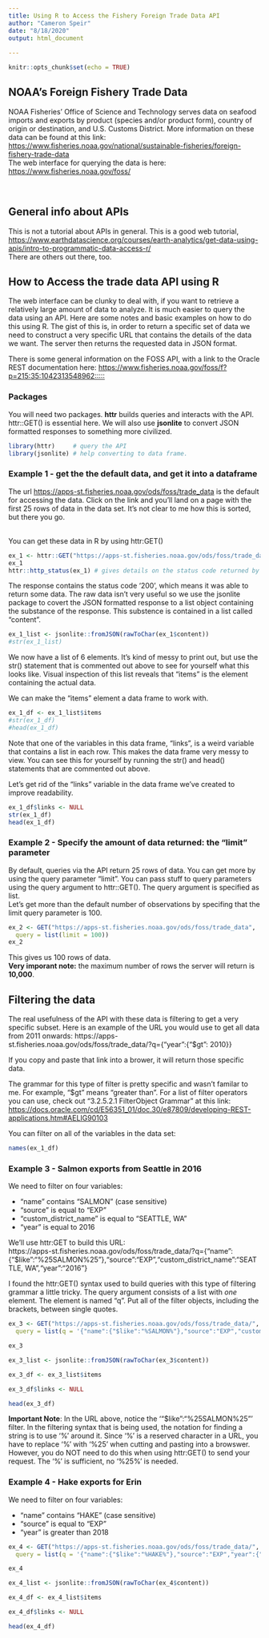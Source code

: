 ---
title: Using R to Access the Fishery Foreign Trade Data API
author: "Cameron Speir"
date: "8/18/2020"
output: html_document
  
---

```{r setup, include=FALSE}
knitr::opts_chunk$set(echo = TRUE)
```

## NOAA's Foreign Fishery Trade Data
NOAA Fisheries' Office of Science and Technology serves data on seafood imports and exports by product (species and/or product form), country of origin or destination, and U.S. Customs District.  More information on these data can be found at this link:
<br>
<https://www.fisheries.noaa.gov/national/sustainable-fisheries/foreign-fishery-trade-data>
<br>
The web interface for querying the data is here:
<br>
<https://www.fisheries.noaa.gov/foss/>

<br>

## General info about APIs
This is not a tutorial about APIs in general.  This is a good web tutorial,<br>
<https://www.earthdatascience.org/courses/earth-analytics/get-data-using-apis/intro-to-programmatic-data-access-r/> <br>
There are others out there, too.


## How to Access the trade data API using R
The web interface can be clunky to deal with, if you want to retrieve a relatively large amount of data to analyze.  It is much easier to query the data using an API.   Here are some notes and basic examples on how to do this using R.  The gist of this is, in order to return a specific set of data we need to construct a very specific URL that contains the details of the data we want.  The server then returns the requested data in JSON format.
<br>

There is some general information on the FOSS API, with a link to the Oracle REST documentation here:
<https://www.fisheries.noaa.gov/foss/f?p=215:35:1042313548962:::::>

### Packages
You will need two packages.  **httr** builds queries and interacts with the API.  httr::GET() is essential here.  We will also use **jsonlite** to convert JSON formatted responses to something more civilized.  
```{r}
library(httr)     # query the API
library(jsonlite) # help converting to data frame.

```


### Example 1 - get the the default data, and get it into a dataframe
The url <https://apps-st.fisheries.noaa.gov/ods/foss/trade_data> is the default for accessing the data.  Click on the link and you'll land on a page with the first 25 rows of data in the data set.  It's not clear to me how this is sorted, but there you go.  
<br>

You can get these data in R by using httr:GET()

```{r}
ex_1 <- httr::GET("https://apps-st.fisheries.noaa.gov/ods/foss/trade_data/")
ex_1
httr::http_status(ex_1) # gives details on the status code returned by the server

```

The response contains the status code '200', which means it was able to return some data.  The raw data isn't very useful so we use the jsonlite package to covert the JSON formatted response to a list object containing the substance of the response.  This substence is contained in a list called "content".

```{r}
ex_1_list <- jsonlite::fromJSON(rawToChar(ex_1$content)) 
#str(ex_1_list)
```

We now have a list of 6 elements.  It's kind of messy to print out, but use the str() statement that is commented out above to see for yourself what this looks like.  Visual inspection of this list reveals that "items" is the element containing the actual data. 
<br>

We can make the "items" element a data frame to work with.

```{r}
ex_1_df <- ex_1_list$items
#str(ex_1_df)
#head(ex_1_df)
```

Note that one of the variables in this data frame, "links", is a weird variable that contains a list in each row. This makes the data frame very messy to view. You can see this for yourself by running the str() and head() statements that are commented out above. 
<br>

Let's get rid of the "links" variable in the data frame we've created to improve readability.

```{r}
ex_1_df$links <- NULL
str(ex_1_df)
head(ex_1_df)
```

### Example 2 - Specify the amount of data returned: the "limit" parameter
By default, queries via the API return 25 rows of data.  You can get more by using the query parameter "limit".  You can pass stuff to query parameters using the query argument to httr::GET().  The query argument is specified as list.
<br>
Let's get more than the default number of observations by specifing that the limit query parameter is 100.

```{r}
ex_2 <- GET("https://apps-st.fisheries.noaa.gov/ods/foss/trade_data",
  query = list(limit = 100))
ex_2
```
This gives us 100 rows of data.
<br>
**Very imporant note:** the maximum number of rows the server will return is **10,000**.
<br>


## Filtering the data
The real usefulness of the API with these data is filtering to get a very specific subset.  Here is an example of the URL you would use to get all data from 2011 onwards: https://apps-st.fisheries.noaa.gov/ods/foss/trade_data/?q={"year":{"\$gt": 2010}}
<br>

If you copy and paste that link into a brower, it will return those specific data. 
<br>

The grammar for this type of filter is pretty specific and wasn't familar to me.  For example, "\$gt" means "greater than".  For a list of filter operators you can use, check out "3.2.5.2.1 FilterObject Grammar" at this link: <https://docs.oracle.com/cd/E56351_01/doc.30/e87809/developing-REST-applications.htm#AELIG90103>
<br>

You can filter on all of the variables in the data set:
```{r}
names(ex_1_df)
```
### Example 3 - Salmon exports from Seattle in 2016
We need to filter on four variables:

* "name" contains "SALMON" (case sensitive) 
* "source" is equal to "EXP"
* "custom_district_name" is equal to "SEATTLE, WA"
* "year" is equal to 2016

We'll use httr:GET to build this URL: <br>
https://apps-st.fisheries.noaa.gov/ods/foss/trade_data/?q={"name":{"\$like":"%25SALMON%25"},"source":"EXP","custom_district_name":"SEATTLE, WA","year":"2016"}
<br>

I found the httr:GET() syntax used to build queries with this type of filtering grammar a little tricky.  The query argument consists of a list with *one* element. The element is named "q".  Put all of the filter objects, including the brackets, between single quotes. 

```{r}

ex_3 <- GET("https://apps-st.fisheries.noaa.gov/ods/foss/trade_data/",
  query = list(q = '{"name":{"$like":"%SALMON%"},"source":"EXP","custom_district_name":"SEATTLE, WA","year":"2016"}'))

ex_3

ex_3_list <- jsonlite::fromJSON(rawToChar(ex_3$content))

ex_3_df <- ex_3_list$items

ex_3_df$links <- NULL

head(ex_3_df)

```

**Important Note**: In the URL above, notice the '"\$like":"%25SALMON%25"' filter.  In the filtering syntax that is being used, the notation for finding a string is to use '%' around it. Since '%' is a reserved character in a URL, you have to replace '%' with '%25' when cutting and pasting into a browswer.  However, you do NOT need to do this when using httr:GET() to send your request.  The '%' is sufficient, no '%25%' is needed.

### Example 4 - Hake exports for Erin
We need to filter on four variables:

* "name" contains "HAKE" (case sensitive) 
* "source" is equal to "EXP"
* "year" is greater than 2018


```{r}

ex_4 <- GET("https://apps-st.fisheries.noaa.gov/ods/foss/trade_data/",
  query = list(q = '{"name":{"$like":"%HAKE%"},"source":"EXP","year":{"$gt": 2018}}'))

ex_4

ex_4_list <- jsonlite::fromJSON(rawToChar(ex_4$content))

ex_4_df <- ex_4_list$items

ex_4_df$links <- NULL

head(ex_4_df)

```




